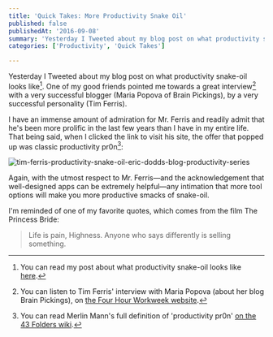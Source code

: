 ```yaml
---
title: 'Quick Takes: More Productivity Snake Oil'
published: false
publishedAt: '2016-09-08'
summary: 'Yesterday I Tweeted about my blog post on what productivity snake-oil looks like[^1]. One of my good friends pointed me towards a great interview[^2] with a very successful blogger (Maria Popova of Br...'
categories: ['Productivity', 'Quick Takes']

---
```


Yesterday I Tweeted about my blog post on what productivity snake-oil looks like[^1]. One of my good friends pointed me towards a great interview[^2] with a very successful blogger (Maria Popova of Brain Pickings), by a very successful personality (Tim Ferris).

I have an immense amount of admiration for Mr. Ferris and readily admit that he's been more prolific in the last few years than I have in my entire life. That being said, when I clicked the link to visit his site, the offer that popped up was classic productivity pr0n[^3]:

<Image src="/images/blog/quick-takes-more-productivity-snake-oil/2f75d-tim-ferris-productivity-snake-oil-eric-dodds-blog-productivity-series.png" alt="tim-ferris-productivity-snake-oil-eric-dodds-blog-productivity-series" width={800} height={600} />

Again, with the utmost respect to Mr. Ferris—and the acknowledgement that well-designed apps can be extremely helpful—any intimation that more tool options will make you more productive smacks of snake-oil.

I'm reminded of one of my favorite quotes, which comes from the film The Princess Bride:

> Life is pain, Highness. Anyone who says differently is selling something.

[^1]: You can read my post about what productivity snake-oil looks like [here](/blog/productivity-hacking-what-snake-oil-looks-like).

[^2]: You can listen to Tim Ferris' interview with Maria Popova (about her blog Brain Pickings), on [the Four Hour Workweek website](http://fourhourworkweek.com/2015/07/24/maria-popova-starting-a-successful-blog/).

[^3]: You can read Merlin Mann's full definition of 'productivity pr0n' [on the 43 Folders wiki](http://wiki.43folders.com/index.php/Productivity_pr0n).
